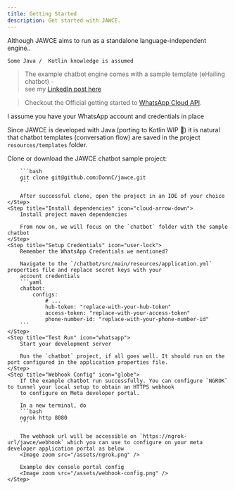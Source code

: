 ```yaml
---
title: Getting Started
description: Get started with JAWCE.
---
```


<Info>
    Although JAWCE aims to run as a standalone language-independent engine..

    Some Java /  Kotlin knowledge is assumed
</Info>

> The example chatbot engine comes with a sample template (eHailing chatbot) -
\
see my [LinkedIn post here](https://www.linkedin.com/posts/donchinhuru_whatsapp-chatbot-pickdrive-activity-7204897402921566210-Fab9?utm_source=share&utm_medium=member_desktop)

> Checkout the Official getting started to [WhatsApp Cloud API](https://developers.facebook.com/docs/whatsapp/cloud-api/get-started/).

<Warning>
    I assume you have your WhatsApp account and credentials in place
</Warning>

Since JAWCE is developed with Java (porting to Kotlin WIP 🚧) it is natural that chatbot templates (conversation flow) are saved in the project
`resources/templates` folder.

<Steps>
    <Step title="Clone JAWCE" icon="git">
        Clone or download the JAWCE chatbot sample project:

        ```bash
        git clone git@github.com:DonnC/jawce.git
        ```

        After successful clone, open the project in an IDE of your choice
    </Step>
    <Step title="Install dependencies" icon="cloud-arrow-down">
        Install project maven dependencies

        From now on, we will focus on the `chatbot` folder with the sample chatbot
    </Step>
    <Step title="Setup Credentials" icon="user-lock">
        Remember the WhatsApp Credentials we mentioned?

        Navigate to the `/chatbot/src/main/resources/application.yml` properties file and replace secret keys with your
        account credentials
        ```yaml
        chatbot:
            configs:
                # ...
                hub-token: "replace-with-your-hub-token"
                access-token: "replace-with-your-access-token"
                phone-number-id: "replace-with-your-phone-number-id"
        ```
    </Step>
    <Step title="Test Run" icon="whatsapp">
        Start your development server

        Run the `chatbot` project, if all goes well. It should run on the port configured in the application properties file.
    </Step>
    <Step title="Webhook Config" icon="globe">
        If the example chatbot run successfully. You can configure `NGROK` to tunnel your local setup to obtain an HTTPS webhook
        to configure on Meta developer portal.

        In a new terminal, do
        ```bash
        ngrok http 8080
        ```

        The webhook url will be accessible on `https://ngrok-url/jawce/webhook` which you can use to configure on your meta developer application portal as below
        <Image zoom src="/assets/ngrok.png" />

        Example dev console portal config
        <Image zoom src="/assets/webhook-config.png" />
    </Step>
</Steps>
